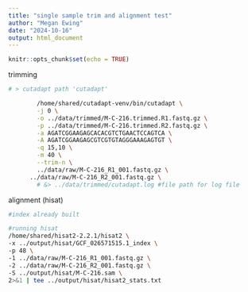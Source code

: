 ```yaml
---
title: "single sample trim and alignment test"
author: "Megan Ewing"
date: "2024-10-16"
output: html_document
---
```


```r
knitr::opts_chunk$set(echo = TRUE)
```

trimming

```bash

# > cutadapt path 'cutadapt'

	    /home/shared/cutadapt-venv/bin/cutadapt \
    	-j 0 \
    	-o ../data/trimmed/M-C-216.trimmed.R1.fastq.gz \
    	-p ../data/trimmed/M-C-216.trimmed.R2.fastq.gz \
    	-a AGATCGGAAGAGCACACGTCTGAACTCCAGTCA \
    	-A AGATCGGAAGAGCGTCGTGTAGGGAAAGAGTGT \
    	-q 15,10 \
    	-m 40 \
    	--trim-n \
    	../data/raw/M-C-216_R1_001.fastq.gz \
      ../data/raw/M-C-216_R2_001.fastq.gz \
    	# &> ../data/trimmed/cutadapt.log #file path for log file 


```


alignment (hisat)

```bash

#index already built

#running hisat
/home/shared/hisat2-2.2.1/hisat2 \
-x ../output/hisat/GCF_026571515.1_index \
-p 48 \
-1 ../data/raw/M-C-216_R1_001.fastq.gz \
-2 ../data/raw/M-C-216_R2_001.fastq.gz \
-S ../output/hisat/M-C-216.sam \
2>&1 | tee ../output/hisat/hisat2_stats.txt



```


